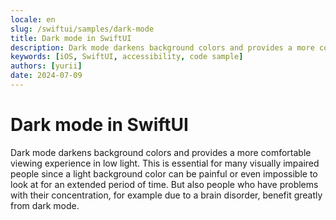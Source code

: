 ```yaml
---
locale: en
slug: /swiftui/samples/dark-mode
title: Dark mode in SwiftUI
description: Dark mode darkens background colors and provides a more comfortable viewing experience in low light.
keywords: [iOS, SwiftUI, accessibility, code sample]
authors: [yurii]
date: 2024-07-09
---
```


# Dark mode in SwiftUI

Dark mode darkens background colors and provides a more comfortable viewing experience in low light. This is essential for many visually impaired people since a light background color can be painful or even impossible to look at for an extended period of time. But also people who have problems with their concentration, for example due to a brain disorder, benefit greatly from dark mode.

<CodeSample id="screen-dark-mode" platform="swiftui" locale="en"/>
